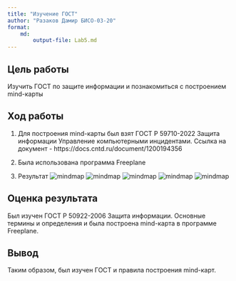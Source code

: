 ```yaml
---
title: "Изучение ГОСТ"
author: "Разаков Дамир БИСО-03-20"
format: 
    md:
        output-file: Lab5.md
---
```


## Цель работы

Изучить ГОСТ по защите информации и познакомиться с построением mind-карты

## Ход работы

1.  Для построения mind-карты был взят ГОСТ Р 59710-2022 Защита информации Управление компьютерными инцидентами. Ссылка на документ - https://docs.cntd.ru/document/1200194356

2.  Была использована программа Freeplane

3.  Результат
![mindmap](~/Gost/mindmap1.jpg) 
![mindmap](~/Gost/mindmap.jpg)
![mindmap](~/Gost/mindmap2.jpg) 
![mindmap](~/Gost/mindmap3.jpg) 
![mindmap](~/Gost/mindmap4.jpg)

## Оценка результата

Был изучен ГОСТ Р 50922-2006 Защита информации. Основные термины и определения и была построена mind-карта в программе Freeplane.

## Вывод

Таким образом, был изучен ГОСТ и правила построения mind-карт.
